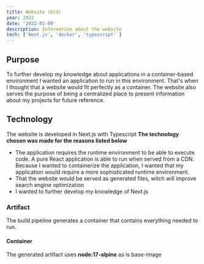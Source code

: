 ```yaml
---
title: Website (Old)
year: 2022
date: '2022-01-09'
description: Information about the website
tech: ['Next.js', 'docker', 'typescript' ]
---
```

## Purpose
To further develop my knowledge about applications in a container-based environment I wanted an application to run in this environment.
That's when I thought that a website would fit perfectly as a container.
The website also serves the purpose of being a centralized place to present information about my projects for future reference.
## Technology
The website is developed in Next.js with Typescript
**The technology chosen was made for the reasons listed below**

- The application requires the runtime environment to be able to execute code. A pure React application is able to run when served from a CDN.
Because I wanted to containerize the application, I wanted that my application would require a more sophisticated runtime environment.
- That the website would be served as generated files, witch will improve search engine optimization
- I wanted to further develop my knowledge of Next.js
### Artifact
The build pipeline generates a container that contains everything needed to run.
#### Container
The generated artifact uses **node:17-alpine** as is base-image

